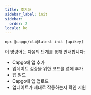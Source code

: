 ```yaml
---
title: 초기화
sidebar_label: init
sidebar:
  order: 2
locale: ko
---
```


`npx @capgo/cli@latest init [apikey]`

이 명령어는 다음의 단계를 통해 안내합니다:

- Capgo에 앱 추가
- 업데이트 검증을 위한 코드를 앱에 추가
- 앱 빌드
- Capgo에 앱 업로드
- 업데이트가 제대로 작동하는지 확인 지원